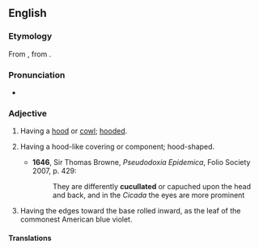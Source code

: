 ==English==

===Etymology===
From {{uder|en|la|cucullatus}}, from {{m|la|cucullus||hood}}.

===Pronunciation===
* {{IPA|en|/ˈkjuːkəleɪtɪd/}}

===Adjective===
{{en-adj}}

# Having a [[hood]] or [[cowl]]; [[hooded]].
# {{lb|en|zoology|botany}} Having a hood-like covering or component; hood-shaped.
#* '''1646''', Sir Thomas Browne, ''Pseudodoxia Epidemica'', Folio Society 2007, p. 429:
#*: They are differently '''cucullated''' or capuched upon the head and back, and in the ''Cicada'' the eyes are more prominent
# {{lb|en|botany}} Having the edges toward the base rolled inward, as the leaf of the commonest American blue violet.

====Translations====
{{trans-see|having a hood|hooded}}